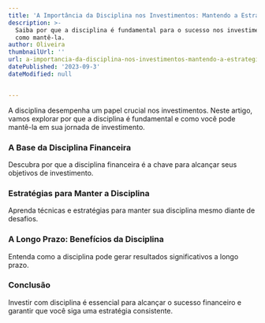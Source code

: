 ```yaml
---
title: 'A Importância da Disciplina nos Investimentos: Mantendo a Estratégia'
description: >-
  Saiba por que a disciplina é fundamental para o sucesso nos investimentos e
  como mantê-la.
author: Oliveira
thumbnailUrl: ''
url: a-importancia-da-disciplina-nos-investimentos-mantendo-a-estrategia
datePublished: '2023-09-3'
dateModified: null


---
```


A disciplina desempenha um papel crucial nos investimentos. Neste artigo, vamos explorar por que a disciplina é fundamental e como você pode mantê-la em sua jornada de investimento.

### A Base da Disciplina Financeira

Descubra por que a disciplina financeira é a chave para alcançar seus objetivos de investimento.

### Estratégias para Manter a Disciplina

Aprenda técnicas e estratégias para manter sua disciplina mesmo diante de desafios.

### A Longo Prazo: Benefícios da Disciplina

Entenda como a disciplina pode gerar resultados significativos a longo prazo.

### Conclusão

Investir com disciplina é essencial para alcançar o sucesso financeiro e garantir que você siga uma estratégia consistente.

